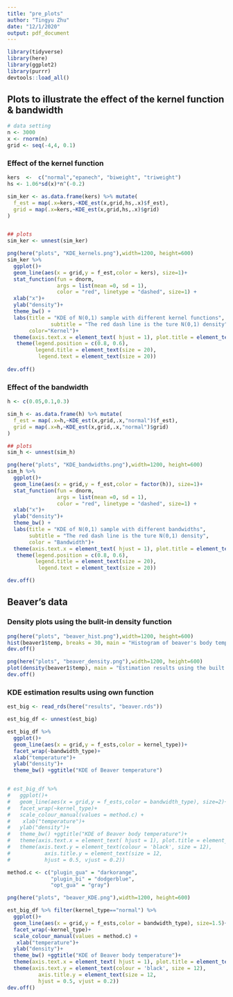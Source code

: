 ```yaml
---
title: "pre_plots"
author: "Tingyu Zhu"
date: "12/1/2020"
output: pdf_document
---
```

```r
library(tidyverse)
library(here)
library(ggplot2)
library(purrr)
devtools::load_all()
```

## Plots to illustrate the effect of the kernel function & bandwidth
```r
# data setting
n <- 3000
x <- rnorm(n)
grid <- seq(-4,4, 0.1)
```

### Effect of the kernel function
```r
kers  <-  c("normal","epanech", "biweight", "triweight")
hs <- 1.06*sd(x)*n^(-0.2)

sim_ker <- as.data.frame(kers) %>% mutate(
  f_est = map(.x=kers,~KDE_est(x,grid,hs,.x)$f_est),
  grid = map(.x=kers,~KDE_est(x,grid,hs,.x)$grid)
)


## plots
sim_ker <- unnest(sim_ker)

png(here("plots", "KDE_kernels.png"),width=1200, height=600)
sim_ker %>% 
  ggplot()+
  geom_line(aes(x = grid,y = f_est,color = kers), size=1)+
  stat_function(fun = dnorm, 
                args = list(mean =0, sd = 1), 
                color = "red", linetype = "dashed", size=1) +
  xlab("x")+
  ylab("density")+
  theme_bw() + 
  labs(title = "KDE of N(0,1) sample with different kernel functions",
              subtitle = "The red dash line is the ture N(0,1) density",
       color="Kernel")+
  theme(axis.text.x = element_text( hjust = 1), plot.title = element_text(size=20), plot.subtitle = element_text(size=18))+
   theme(legend.position = c(0.8, 0.6),
         legend.title = element_text(size = 20),
          legend.text = element_text(size = 20))
 
dev.off()
```




### Effect of the bandwidth
```r
h <- c(0.05,0.1,0.3)

sim_h <- as.data.frame(h) %>% mutate(
  f_est = map(.x=h,~KDE_est(x,grid,.x,"normal")$f_est),
  grid = map(.x=h,~KDE_est(x,grid,.x,"normal")$grid)
)

## plots
sim_h <- unnest(sim_h)

png(here("plots", "KDE_bandwidths.png"),width=1200, height=600)
sim_h %>% 
  ggplot()+
  geom_line(aes(x = grid,y = f_est,color = factor(h)), size=1)+
  stat_function(fun = dnorm, 
                args = list(mean =0, sd = 1), 
                color = "red", linetype = "dashed", size=1) +
  xlab("x")+
  ylab("density")+
  theme_bw() +
  labs(title = "KDE of N(0,1) sample with different bandwidths",
       subtitle = "The red dash line is the ture N(0,1) density",
       color = "Bandwidth")+
  theme(axis.text.x = element_text( hjust = 1), plot.title = element_text(size=20), plot.subtitle = element_text(size=18))+
   theme(legend.position = c(0.8, 0.6),
         legend.title = element_text(size = 20),
          legend.text = element_text(size = 20))

dev.off()
```


## Beaver's data

### Density plots using the bulit-in density function

```r
png(here("plots", "beaver_hist.png"),width=1200, height=600)
hist(beaver1$temp, breaks = 30, main = "Histogram of beaver's body temperature", xlab = "temperature")
dev.off()

png(here("plots", "beaver_density.png"),width=1200, height=600)
plot(density(beaver1$temp), main = "Estimation results using the built in density() function", xlab = "temperature")
dev.off()
```

### KDE estimation results using own function 
```r
est_big <- read_rds(here("results", "beaver.rds"))

est_big_df <- unnest(est_big)

est_big_df %>% 
  ggplot()+
  geom_line(aes(x = grid,y = f_ests,color = kernel_type))+
  facet_wrap(~bandwidth_type)+
  xlab("temperature")+
  ylab("density")+
  theme_bw() +ggtitle("KDE of Beaver temperature")


# est_big_df %>% 
#   ggplot()+
#   geom_line(aes(x = grid,y = f_ests,color = bandwidth_type), size=2)+
#   facet_wrap(~kernel_type)+
#   scale_colour_manual(values = method.c) +
#    xlab("temperature")+
#   ylab("density")+
#   theme_bw() +ggtitle("KDE of Beaver body temperature")+
#   theme(axis.text.x = element_text( hjust = 1), plot.title = element_text(size=20))+
#   theme(axis.text.y = element_text(colour = 'black', size = 12), 
#           axis.title.y = element_text(size = 12, 
#           hjust = 0.5, vjust = 0.2))

method.c <- c("plugin_gua" = "darkorange", 
              "plugin_bi" = "dodgerblue",
              "opt_gua" = "gray")

png(here("plots", "beaver_KDE.png"),width=1200, height=600)

est_big_df %>% filter(kernel_type=="normal") %>%
  ggplot()+
  geom_line(aes(x = grid,y = f_ests,color = bandwidth_type), size=1.5)+
  facet_wrap(~kernel_type)+
  scale_colour_manual(values = method.c) +
   xlab("temperature")+
  ylab("density")+
  theme_bw() +ggtitle("KDE of Beaver body temperature")+
  theme(axis.text.x = element_text( hjust = 1), plot.title = element_text(size=20))+
  theme(axis.text.y = element_text(colour = 'black', size = 12), 
          axis.title.y = element_text(size = 12, 
          hjust = 0.5, vjust = 0.2))
dev.off()
```
